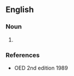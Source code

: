 ==English==

===Noun===
{{en-noun|-}}

#{{obsolete}} {{alternative spelling of|subtlety}}

===References===
*OED 2nd edition 1989